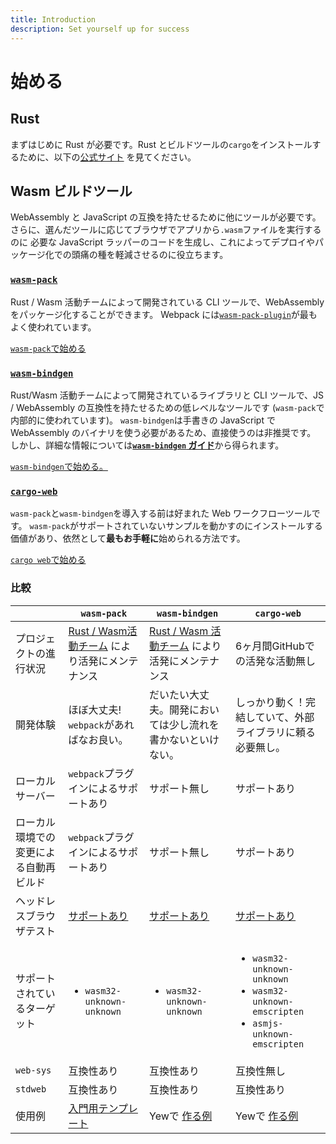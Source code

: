 ```yaml
---
title: Introduction
description: Set yourself up for success
---
```


# 始める

## Rust

まずはじめに Rust が必要です。Rust とビルドツールの`cargo`をインストールするために、以下の[公式サイト](https://www.rust-lang.org/tools/install)
を見てください。

## **Wasm ビルドツール**

WebAssembly と JavaScript の互換を持たせるために他にツールが必要です。さらに、選んだツールに応じてブラウザでアプリから`.wasm`ファイルを実行するのに
必要な JavaScript ラッパーのコードを生成し、これによってデプロイやパッケージ化での頭痛の種を軽減させるのに役立ちます。

### [**`wasm-pack`**](https://rustwasm.github.io/docs/wasm-pack/)

Rust / Wasm 活動チームによって開発されている CLI ツールで、WebAssembly をパッケージ化することができます。
Webpack には[`wasm-pack-plugin`](https://github.com/wasm-tool/wasm-pack-plugin)が最もよく使われています。

[`wasm-pack`で始める](project-setup/using-wasm-pack.mdx)

### [**`wasm-bindgen`**](https://rustwasm.github.io/docs/wasm-bindgen/)

Rust/Wasm 活動チームによって開発されているライブラリと CLI ツールで、JS / WebAssembly の互換性を持たせるための低レベルなツールです
(`wasm-pack`で内部的に使われています)。
`wasm-bindgen`は手書きの JavaScript で WebAssembly のバイナリを使う必要があるため、直接使うのは非推奨です。
しかし、詳細な情報については[**`wasm-bindgen` ガイド**](https://rustwasm.github.io/docs/wasm-bindgen/)から得られます。

[`wasm-bindgen`で始める。](project-setup/using-wasm-bindgen.mdx)

### [**`cargo-web`**](https://github.com/koute/cargo-web)

`wasm-pack`と`wasm-bindgen`を導入する前は好まれた Web ワークフローツールです。
`wasm-pack`がサポートされていないサンプルを動かすのにインストールする価値があり、依然として**最もお手軽に**始められる方法です。

[`cargo web`で始める](project-setup/using-cargo-web.mdx)

### 比較

<table>
    <thead>
        <tr>
            <th style={{ textAlign: 'left' }}></th>
            <th style={{ textAlign: 'left' }}>
                <code>wasm-pack</code>
            </th>
            <th style={{ textAlign: 'left' }}>
                <code>wasm-bindgen</code>
            </th>
            <th style={{ textAlign: 'left' }}>
                <code>cargo-web</code>
            </th>
        </tr>
    </thead>
    <tbody>
        <tr>
            <td style={{ textAlign: 'left' }}>プロジェクトの進行状況</td>
            <td style={{ textAlign: 'left' }}>
                <a href="https://rustwasm.github.io/">Rust / Wasm活動チーム</a>
                により活発にメンテナンス
            </td>
            <td style={{ textAlign: 'left' }}>
                <a href="https://rustwasm.github.io/">Rust / Wasm 活動チーム</a>
                により活発にメンテナンス
            </td>
            <td style={{ textAlign: 'left' }}>
                6ヶ月間GitHubでの活発な活動無し
            </td>
        </tr>
        <tr>
            <td style={{ textAlign: 'left' }}>開発体験</td>
            <td style={{ textAlign: 'left' }}>
                ほぼ大丈夫! <code>webpack</code>があればなお良い。
            </td>
            <td style={{ textAlign: 'left' }}>
                だいたい大丈夫。開発においては少し流れを書かないといけない。
            </td>
            <td style={{ textAlign: 'left' }}>
                しっかり動く！完結していて、外部ライブラリに頼る必要無し。
            </td>
        </tr>
        <tr>
            <td style={{ textAlign: 'left' }}>ローカルサーバー</td>
            <td style={{ textAlign: 'left' }}>
                <code>webpack</code>プラグインによるサポートあり
            </td>
            <td style={{ textAlign: 'left' }}>サポート無し</td>
            <td style={{ textAlign: 'left' }}>サポートあり</td>
        </tr>
        <tr>
            <td style={{ textAlign: 'left' }}>
                ローカル環境での変更による自動再ビルド
            </td>
            <td style={{ textAlign: 'left' }}>
                <code>webpack</code>プラグインによるサポートあり
            </td>
            <td style={{ textAlign: 'left' }}>サポート無し</td>
            <td style={{ textAlign: 'left' }}>サポートあり</td>
        </tr>
        <tr>
            <td style={{ textAlign: 'left' }}>ヘッドレスブラウザテスト</td>
            <td style={{ textAlign: 'left' }}>
                <a href="https://rustwasm.github.io/docs/wasm-pack/commands/test.html">
                    サポートあり
                </a>
            </td>
            <td style={{ textAlign: 'left' }}>
                <a href="https://rustwasm.github.io/docs/wasm-bindgen/wasm-bindgen-test/index.html">
                    サポートあり
                </a>
            </td>
            <td style={{ textAlign: 'left' }}>
                <a href="https://github.com/koute/cargo-web#features">
                    サポートあり
                </a>
            </td>
        </tr>
        <tr>
            <td style={{ textAlign: 'left' }}>サポートされているターゲット</td>
            <td style={{ textAlign: 'left' }}>
                <ul>
                    <li>
                        <code>wasm32-unknown-unknown</code>
                    </li>
                </ul>
            </td>
            <td style={{ textAlign: 'left' }}>
                <ul>
                    <li>
                        <code>wasm32-unknown-unknown</code>
                    </li>
                </ul>
            </td>
            <td style={{ textAlign: 'left' }}>
                <ul>
                    <li>
                        <code>wasm32-unknown-unknown</code>
                    </li>
                    <li>
                        <code>wasm32-unknown-emscripten</code>
                    </li>
                    <li>
                        <code>asmjs-unknown-emscripten</code>
                    </li>
                </ul>
            </td>
        </tr>
        <tr>
            <td style={{ textAlign: 'left' }}>
                <code>web-sys</code>
            </td>
            <td style={{ textAlign: 'left' }}>互換性あり</td>
            <td style={{ textAlign: 'left' }}>互換性あり</td>
            <td style={{ textAlign: 'left' }}>互換性無し</td>
        </tr>
        <tr>
            <td style={{ textAlign: 'left' }}>
                <code>stdweb</code>
            </td>
            <td style={{ textAlign: 'left' }}>互換性あり</td>
            <td style={{ textAlign: 'left' }}>互換性あり</td>
            <td style={{ textAlign: 'left' }}>互換性あり</td>
        </tr>
        <tr>
            <td style={{ textAlign: 'left' }}>使用例</td>
            <td style={{ textAlign: 'left' }}>
                <a href="https://github.com/yewstack/yew-wasm-pack-minimal">
                    入門用テンプレート
                </a>
            </td>
            <td style={{ textAlign: 'left' }}>
                Yewで
                <a href="https://github.com/yewstack/yew/blob/master/examples/build.sh">
                    作る例
                </a>
            </td>
            <td style={{ textAlign: 'left' }}>
                Yewで
                <a href="https://www.github.com/yewstack/yew/tree/master/packages/yew-stdweb/examples">
                    作る例
                </a>
            </td>
        </tr>
    </tbody>
</table>
